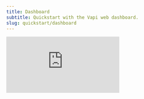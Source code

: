```yaml
---
title: Dashboard
subtitle: Quickstart with the Vapi web dashboard.
slug: quickstart/dashboard
---
```


<Frame>
  <div class="video-embed-wrapper">
    <iframe
      src="https://www.youtube.com/embed/sFXaTsmMR8s?si=aV-mAdjwkpHchHfT"
      title='An embedded YouTube video titled "Quickstart: VAPI Dashboard"'
      frameborder="0"
      allow="fullscreen; accelerometer; autoplay; clipboard-write; encrypted-media; gyroscope; picture-in-picture; web-share"
      allowfullscreen
      referrerpolicy="strict-origin-when-cross-origin"
    />
  </div>
</Frame>

### The Web Dashboard

One of the easiest ways to get started with Vapi is by using the web dashboard.

<Note>
You can visit your dashboard by going to [dashboard.vapi.ai](https://dashboard.vapi.ai)
</Note>

The web dashboard gives you the ability to:

- **view, create, & modify [assistants](/assistants)** associated with your account
- **provision & manage phone numbers** assistants can dial outbound from or receive inbound calls to
- **review conversation data** (such as audio recordings, call metadata, etc)
- **manage your [provider keys](/customization/provider-keys)** (used in communication with external [TTS](/glossary#tts), LLM, & [STT](/glossary#stt) vendors)

We will be walking through the core necessities you need to get up and running in this guide.

<Tip>
  The web dashboard wraps over much of the realtime call functionality of Vapi. The dashboard
  actually uses the [web SDK](/sdk/web) beneath-the-hood to make web calls.
</Tip>

## Vapi’s Pizzeria

In this guide we will be implementing a simple order-taking assistant at a pizza shop called “Vapi’s Pizzeria”.

Vapi’s has 3 types of menu items: `pizza`, `side`s, & `drink`s. Customers will be ordering 1 of each.

<Frame caption="Customers will order 3 items: 1 pizza, 1 side, & 1 drink. The assistant will handle the full order taking conversation.">
  <img src="../static/images/quickstart/vapis-pizzeria.png" />
</Frame>

## Assistant Setup

First we're going to set up our assistant in the dashboard. Once our assistant’s **transcriber**, **model**, & **voice** are set up, we can call it to place our order.

<Note>
You can visit your dashboard at [dashboard.vapi.ai](https://dashboard.vapi.ai/)
</Note>

<Markdown src="../snippets/quickstart/dashboard/assistant-setup-inbound.mdx" />

## Calling Your Assistant

Now that your assistant is fully setup & configured, we will want to contact it. There are 2 ways to "call in" to an assistant:

- **Over the Internet:** Network-enabled devices can contact Vapi via the Internet (i.e. web applications, mobile applications). No phone number is involved.
- **Via Telephony:** Phones can communicate to Vapi over a cellular network (i.e. phone call). One phone number dials to another phone number.

For our use case, it is most appropriate that customers will contact our assistant via an inbound
phone call. Though, we will look at both ways of calling in.

<AccordionGroup>
  <Accordion title="Call in the Dashboard" icon="camera-web" iconType="solid">
    The quickest way to contact your new assistant is by simply using the call button on the assistant detail page:

    <Frame caption="Call into your assistant via the dashboard.">
      <img src="../static/images/quickstart/dashboard/call-assistant-web-dashboard.png" />
    </Frame>

    <Tip>The dashboard uses the [web SDK](/sdk/web) underneath to make web calls.</Tip>

    This will start a web call with your assistant, you can now speak to it to order your pizza & sides!

  </Accordion>
  <Accordion title="Call via Phone" icon="phone-arrow-up-right" iconType="solid">
    Since our assistant is meant to take orders over the phone, we will want to set up [inbound calling](/phone-calling) to our assistant. We will need to do 2 things:

    1. **provision a new phone number** to sit our agent behind (it will pick-up calls that come in — hence "inbound calling")
    2. **place our agent behind that phone number**

    If you already have your own phone numbers (purchased via Twilio or Vonage, etc), you can import
    them into Vapi for use. Learn more about [telephony](/phone-calling) on Vapi.

    <AccordionGroup>
      <Accordion title="Provision a Phone Number" icon="hashtag" iconType="solid">
        <Markdown src="../snippets/quickstart/dashboard/provision-phone-number-with-vapi.mdx" />
      </Accordion>
      <Accordion title="Attach Your Assistant" icon="user-robot" iconType="solid">
        In the `Inbound` area of the phone number detail view, select your assistant in the dropdown under `Assistant`.

        <Frame caption="Your assistant will now pick-up calls made to this phone number.">
          <img src="../static/images/quickstart/dashboard/inbound-assistant-set.png" />
        </Frame>

        This will put your assistant behind the phone number for inbound calls. Your assistant is now ready to take calls.
      </Accordion>
    </AccordionGroup>

  </Accordion>
</AccordionGroup>

Your assistant should be able to accept calls & maintain a basic conversation. Happy ordering!

<Tip>
  Your assistant won't yet be able to hang-up the phone at the end of the call. We will learn more
  about configuring call end behaviour in later guides.
</Tip>
